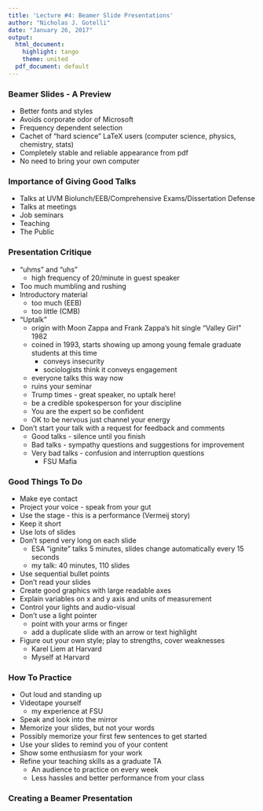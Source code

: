 ```yaml
---
title: 'Lecture #4: Beamer Slide Presentations'
author: "Nicholas J. Gotelli"
date: "January 26, 2017"
output:
  html_document:
    highlight: tango
    theme: united
  pdf_document: default
---
```

### Beamer Slides - A Preview
- Better fonts and styles
- Avoids corporate odor of Microsoft
- Frequency dependent selection
- Cachet of "hard science" LaTeX users (computer science, physics, chemistry, stats)
- Completely stable and reliable appearance from pdf
- No need to bring your own computer


### Importance of Giving Good Talks
- Talks at UVM Biolunch/EEB/Comprehensive Exams/Dissertation Defense
- Talks at meetings
- Job seminars
- Teaching
- The Public

### Presentation Critique
- "uhms" and "uhs"
    - high frequency of 20/minute in guest speaker
- Too much mumbling and rushing
- Introductory material
    - too much (EEB)
    - too little (CMB)
- "Uptalk"
    * origin with Moon Zappa and Frank Zappa's hit single "Valley Girl" 1982
    * coined in 1993, starts showing up among young female graduate students at this time
        - conveys insecurity
        - sociologists think it conveys engagement
    * everyone talks this way now
    * ruins your seminar
    * Trump times - great speaker, no uptalk here!
    * be a credible spokesperson for your discipline
    * You are the expert so be confident
    * OK to be nervous just channel your energy
- Don't start your talk with a request for feedback and comments
    * Good talks - silence until you finish
    * Bad talks - sympathy questions and suggestions for improvement
    * Very bad talks - confusion and interruption questions
        - FSU Mafia

### Good Things To Do
- Make eye contact
- Project your voice - speak from your gut
- Use the stage - this is a performance (Vermeij story)
- Keep it short
- Use lots of slides
- Don't spend very long on each slide
    - ESA "ignite" talks 5 minutes, slides change automatically every 15 seconds
    - my talk: 40 minutes, 110 slides 
- Use sequential bullet points
- Don't read your slides
- Create good graphics with large readable axes
- Explain variables on x and y axis and units of measurement
- Control your lights and audio-visual
- Don't use a light pointer
    - point with your arms or finger
    - add a duplicate slide with an arrow or text highlight
- Figure out your own style; play to strengths, cover weaknesses    
    - Karel Liem at Harvard
    - Myself at Harvard
    
### How To Practice
- Out loud and standing up
- Videotape yourself
    - my experience at FSU
- Speak and look into the mirror
- Memorize your slides, but not your words
- Possibly memorize your first few sentences to get started
- Use your slides to remind you of your content
- Show some enthusiasm for your work
- Refine your teaching skills as a graduate TA
    * An audience to practice on every week
    * Less hassles and better performance from your class

### Creating a Beamer Presentation
